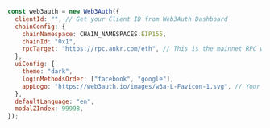 ```javascript
const web3auth = new Web3Auth({
  clientId: "", // Get your Client ID from Web3Auth Dashboard
  chainConfig: {
    chainNamespace: CHAIN_NAMESPACES.EIP155,
    chainId: "0x1",
    rpcTarget: "https://rpc.ankr.com/eth", // This is the mainnet RPC we have added, please pass on your own endpoint while creating an app
  },
  uiConfig: {
    theme: "dark",
    loginMethodsOrder: ["facebook", "google"],
    appLogo: "https://web3auth.io/images/w3a-L-Favicon-1.svg", // Your App Logo Here
  },
  defaultLanguage: "en",
  modalZIndex: 99998,
});
```
